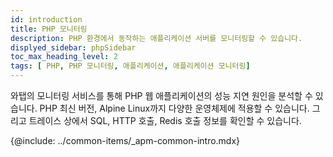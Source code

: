 ```yaml
---
id: introduction
title: PHP 모니터링
description: PHP 환경에서 동작하는 애플리케이션 서버를 모니터링할 수 있습니다.
displyed_sidebar: phpSidebar
toc_max_heading_level: 2
tags: [ PHP, PHP 모니터링, 애플리케이션, 애플리케이션 모니터링]
---
```



<!-- PHP 개요 들어갈 자리 -->
와탭의 모니터링 서비스를 통해 PHP 웹 애플리케이션의 성능 지연 원인을 분석할 수 있습니다. PHP 최신 버전, Alpine Linux까지 다양한 운영체제에 적용할 수 있습니다. 그리고 트레이스 상에서 SQL, HTTP 호출, Redis 호출 정보를 확인할 수 있습니다. 

<!-- {@video: https://www.whatap.io/video/product/ko/app_php.mp4} -->

{@include: ../common-items/_apm-common-intro.mdx} 